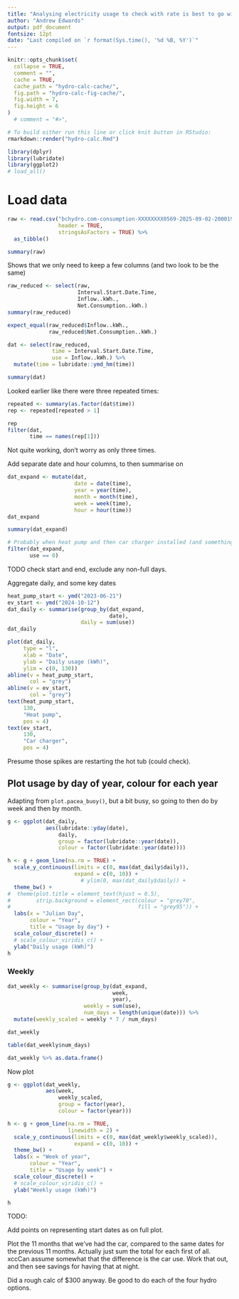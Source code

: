 ```yaml
---
title: "Analysing electricity usage to check with rate is best to go with"
author: "Andrew Edwards"
output: pdf_document
fontsize: 12pt
date: "Last compiled on `r format(Sys.time(), '%d %B, %Y')`"
---
```


```r
knitr::opts_chunk$set(
  collapse = TRUE,
  comment = "",
  cache = TRUE,
  cache_path = "hydro-calc-cache/",
  fig.path = "hydro-calc-fig-cache/",
  fig.width = 7,
  fig.height = 6
)
  # comment = "#>",
```

```r
# To build either run this line or click knit button in RStudio:
rmarkdown::render("hydro-calc.Rmd")
```

```r
library(dplyr)
library(lubridate)
library(ggplot2)
# load_all()
```

# Load data

```r
raw <- read.csv("bchydro.com-consumption-XXXXXXXX0569-2025-09-02-200019.csv",
                header = TRUE,
                stringsAsFactors = TRUE) %>%
  as_tibble()

summary(raw)
```

Shows that we only need to keep a few columns (and two look to be the same)
```r
raw_reduced <- select(raw,
                      Interval.Start.Date.Time,
                      Inflow..kWh.,
                      Net.Consumption..kWh.)
summary(raw_reduced)

expect_equal(raw_reduced$Inflow..kWh.,
             raw_reduced$Net.Consumption..kWh.)

dat <- select(raw_reduced,
              time = Interval.Start.Date.Time,
              use = Inflow..kWh.) %>%
  mutate(time = lubridate::ymd_hm(time))

summary(dat)
```

Looked earlier like there were three repeated times:
```r
repeated <- summary(as.factor(dat$time))
rep <- repeated[repeated > 1]

rep
filter(dat,
       time == names(rep[1]))
```
Not quite working, don't worry as only three times.

Add separate date and hour columns, to then summarise on
```r
dat_expand <- mutate(dat,
                     date = date(time),
                     year = year(time),
                     month = month(time),
                     week = week(time),
                     hour = hour(time))
dat_expand

summary(dat_expand)

# Probably when heat pump and then car charger installed (and something else?):
filter(dat_expand,
       use == 0)
```

TODO check start and end, exclude any non-full days.


Aggregate daily, and some key dates
```r
heat_pump_start <- ymd("2023-06-21")
ev_start <- ymd("2024-10-12")
dat_daily <- summarise(group_by(dat_expand,
                                date),
                       daily = sum(use))
dat_daily

plot(dat_daily,
     type = "l",
     xlab = "Date",
     ylab = "Daily usage (kWh)",
     ylim = c(0, 130))
abline(v = heat_pump_start,
       col = "grey")
abline(v = ev_start,
       col = "grey")
text(heat_pump_start,
     130,
     "Heat pump",
     pos = 4)
text(ev_start,
     130,
     "Car charger",
     pos = 4)

```
Presume those spikes are restarting the hot tub (could check).

## Plot usage by day of year, colour for each year

Adapting from `plot.pacea_buoy()`, but a bit busy, so going to then do by week
and then by month.

```r
g <- ggplot(dat_daily,
            aes(lubridate::yday(date),
                daily,
                group = factor(lubridate::year(date)),
                colour = factor(lubridate::year(date))))

h <- g + geom_line(na.rm = TRUE) +
  scale_y_continuous(limits = c(0, max(dat_daily$daily)),
                     expand = c(0, 10)) +
                       # ylim(0, max(dat_daily$daily)) +
  theme_bw() +
#  theme(plot.title = element_text(hjust = 0.5),
#        strip.background = element_rect(colour = "grey70",
#                                        fill = "grey95")) +
  labs(x = "Julian Day",
       colour = "Year",
       title = "Usage by day") +
  scale_colour_discrete() +
  # scale_colour_viridis_c() +
  ylab("Daily usage (kWh)")
h
```

### Weekly

```r
dat_weekly <- summarise(group_by(dat_expand,
                                 week,
                                 year),
                        weekly = sum(use),
                        num_days = length(unique(date))) %>%
  mutate(weekly_scaled = weekly * 7 / num_days)

dat_weekly

table(dat_weekly$num_days)

dat_weekly %>% as.data.frame()

```
Now plot
```r
g <- ggplot(dat_weekly,
            aes(week,
                weekly_scaled,
                group = factor(year),
                colour = factor(year)))

h <- g + geom_line(na.rm = TRUE,
                   linewidth = 2) +
  scale_y_continuous(limits = c(0, max(dat_weekly$weekly_scaled)),
                     expand = c(0, 10)) +
  theme_bw() +
  labs(x = "Week of year",
       colour = "Year",
       title = "Usage by week") +
  scale_colour_discrete() +
  # scale_colour_viridis_c() +
  ylab("Weekly usage (kWh)")

h
```





TODO:

Add points on representing start dates as on full plot.

Plot the 11 months that we've had the car, compared to the same dates for the
previous 11 months. Actually just sum the total for each first of all.
xccCan assume somewhat that the difference is the car use. Work
that out, and then see savings for having that at night.

Did a rough calc of $300 anyway. Be good to do each of the four hydro options.
